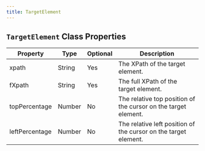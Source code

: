 ```yaml
---
title: TargetElement
---
```


## `TargetElement` Class Properties

| Property        | Type    | Optional | Description                                                        |
|-----------------|---------|----------|--------------------------------------------------------------------|
| xpath           | String  | Yes      | The XPath of the target element.                                   |
| fXpath          | String  | Yes      | The full XPath of the target element.                              |
| topPercentage   | Number  | No       | The relative top position of the cursor on the target element.     |
| leftPercentage  | Number  | No       | The relative left position of the cursor on the target element.    |

